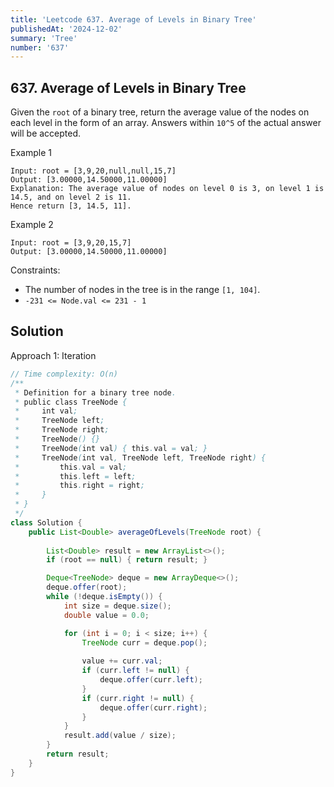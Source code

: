 ```yaml
---
title: 'Leetcode 637. Average of Levels in Binary Tree'
publishedAt: '2024-12-02'
summary: 'Tree'
number: '637'
---
```


## 637. Average of Levels in Binary Tree

Given the `root` of a binary tree, return the average value of the nodes on each level in the form of an array. 
Answers within `10^5` of the actual answer will be accepted.


Example 1
`````
Input: root = [3,9,20,null,null,15,7]
Output: [3.00000,14.50000,11.00000]
Explanation: The average value of nodes on level 0 is 3, on level 1 is 14.5, and on level 2 is 11.
Hence return [3, 14.5, 11].
`````

Example 2
`````
Input: root = [3,9,20,15,7]
Output: [3.00000,14.50000,11.00000]
`````

Constraints:

- The number of nodes in the tree is in the range `[1, 104]`.
- `-231 <= Node.val <= 231 - 1`

## Solution
Approach 1: Iteration
````JAVA
// Time complexity: O(n)
/**
 * Definition for a binary tree node.
 * public class TreeNode {
 *     int val;
 *     TreeNode left;
 *     TreeNode right;
 *     TreeNode() {}
 *     TreeNode(int val) { this.val = val; }
 *     TreeNode(int val, TreeNode left, TreeNode right) {
 *         this.val = val;
 *         this.left = left;
 *         this.right = right;
 *     }
 * }
 */
class Solution {
    public List<Double> averageOfLevels(TreeNode root) {
        
        List<Double> result = new ArrayList<>();
        if (root == null) { return result; }

        Deque<TreeNode> deque = new ArrayDeque<>();
        deque.offer(root);
        while (!deque.isEmpty()) {
            int size = deque.size();
            double value = 0.0;

            for (int i = 0; i < size; i++) {
                TreeNode curr = deque.pop();
                
                value += curr.val;
                if (curr.left != null) {
                    deque.offer(curr.left);
                }
                if (curr.right != null) {
                    deque.offer(curr.right);
                }
            }
            result.add(value / size);
        }
        return result;
    }
}
````